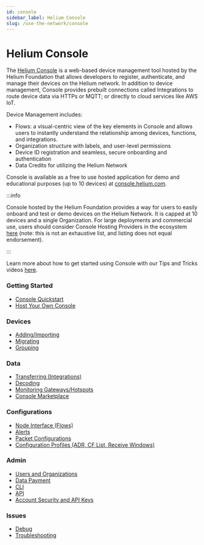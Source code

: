 ```yaml
---
id: console
sidebar_label: Helium Console
slug: /use-the-network/console
---
```


# Helium Console

The [Helium Console](http://console.helium.com/) is a web-based device
management tool hosted by the Helium Foundation that allows developers to register, authenticate, and manage
their devices on the Helium network. In addition to device management, Console
provides prebuilt connections called Integrations to route device data via HTTPs
or MQTT; or directly to cloud services like AWS IoT.

Device Management includes:

- Flows: a visual-centric view of the key elements in Console and allows users to instantly understand the relationship among devices, functions, and integrations.
- Organization structure with labels, and user-level permissions
- Device ID registration and seamless, secure onboarding and authentication
- Data Credits for utilizing the Helium Network

Console is available as a free to use hosted application for demo and educational purposes (up to 10 devices) at [console.helium.com](https://console.helium.com).

:::info

Console hosted by the Helium Foundation provides a way for users to easily onboard and test or demo devices on the Helium Network. It is capped at 10 devices and a single Organization.
For large deployments and commercial use, users should consider Console Hosting Providers in the ecosystem [here](/use-the-network/console/hosting-providers) (note: this is not an exhaustive list, and listing does not equal endorsement).

:::

Learn more about how to get started using Console with our Tips and Tricks videos [here](https://www.youtube.com/playlist?list=PLtKQNefsR5zNjWkXqdRXeBbSmYWRJFCuo).

### Getting Started

* [Console Quickstart](/use-the-network/console/quickstart)
* [Host Your Own Console](/use-the-network/run-a-network-server)

### Devices
* [Adding/Importing](/use-the-network/console/adding-devices)
* [Migrating](/use-the-network/console/migrating-devices)
* [Grouping](/use-the-network/console/labels)

### Data
* [Transferring (Integrations)](/use-the-network/console/integrations)
* [Decoding](/use-the-network/console/functions)
* [Monitoring Gateways/Hotspots](/use-the-network/console/coverage)
* [Console Marketplace](/use-the-network/console-marketplace)

### Configurations
* [Node Interface (Flows)](/use-the-network/console/flows)
* [Alerts](/use-the-network/console/alerts)
* [Packet Configurations](/use-the-network/console/multi-packets)
* [Configuration Profiles (ADR, CF List, Receive Windows)](/use-the-network/console/profiles)

### Admin
* [Users and Organizations](/use-the-network/console/users)
* [Data Payment](/use-the-network/console/data-credits)
* [CLI](/use-the-network/console/cli)
* [API](/use-the-network/console/api)
* [Account Security and API Keys](/use-the-network/console/my-account)

### Issues
* [Debug](/use-the-network/console/debug)
* [Troubleshooting](/use-the-network/console/troubleshooting)